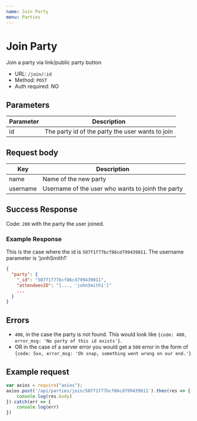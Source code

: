 ```yaml
---
name: Join Party
menu: Parties
---
```


# Join Party
Join a party via link/public party button
- URL: `/join/:id`
- Method: `POST`
- Auth required: NO

## Parameters
|Parameter|Description                                      |
|---------|-------------------------------------------------|
|id       | The party id of the party the user wants to join|

## Request body
|Key         |Description                                         |
|------------|----------------------------------------------------|
|name        | Name of the new party                              |
|username    | Username of the user who wants to joinh the party  |

## Success Response
Code: `200` with the party the user joined.
### Example Response
This is the case where the id is `507f1f77bcf86cd799439011`. The username parameter is 'jonhSmith1'
```json
{
  "party": {
    "_id": "507f1f77bcf86cd799439011",
	"attendeesID": "[..., 'johnSmith1']"
    ...
  }
}
```

## Errors
- `400`, in the case the party is not found. This would look like `{code: 400, error_msg: 'No party of this id exists'}`.
- OR in the case of a server error you would get a `500` error in the form of `{code: 5xx, error_msg: 'Oh snap, something went wrong on our end.'}`

## Example request
```js
var axios = require("axios");
axios.post('/api/parties/join/507f1f77bcf86cd799439011').then(res => {
    console.log(res.body)
}).catch(err => {
    console.log(err)
})
```
